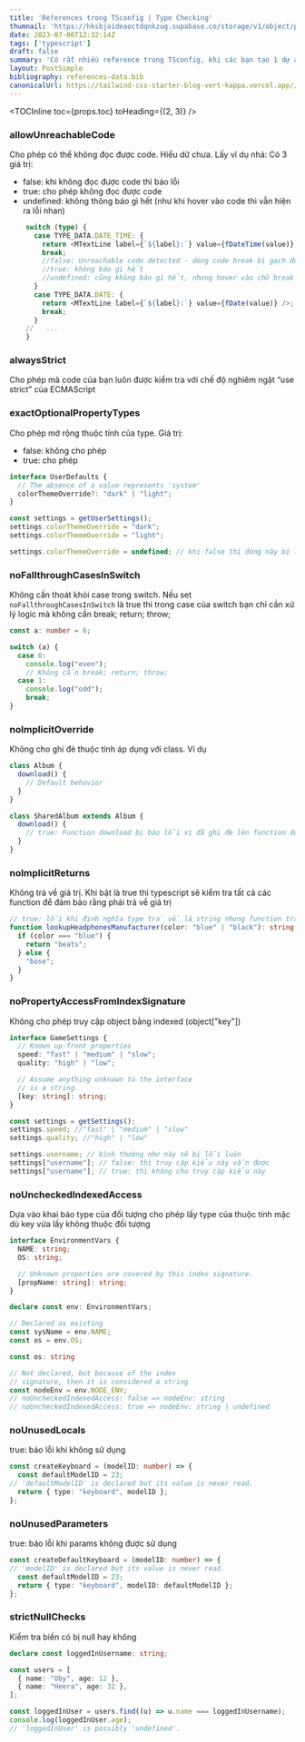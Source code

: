 ```yaml
---
title: 'References trong TSconfig | Type Checking'
thumnail: 'https://hksbjaideaoctdqnkzug.supabase.co/storage/v1/object/public/post/10b88c68-typescript-logo.png?t=2023-07-06T02%3A34%3A09.323Z'
date: 2023-07-06T12:32:14Z
tags: ['typescript']
draft: false
summary: 'Có rất nhiều reference trong TSconfig, khi các bạn tạo 1 dự án sử dụng typescript các bạn thường sẽ tham khảo những file config đã được chia sẻ trước đó nhưng vẫn chưa nắm được rule và sức mạnh của từng reference. Hôm nay mình sẽ đi giải thích chi tiết giúp các bạn config typescript tối ưu hơn'
layout: PostSimple
bibliography: references-data.bib
canonicalUrl: https://tailwind-css-starter-blog-vert-kappa.vercel.app//blog/new-features-in-v1/
---
```


<TOCInline toc={props.toc} toHeading={(2, 3)} />

### allowUnreachableCode

Cho phép có thể không đọc được code. Hiểu dữ chưa. Lấy ví dụ nhá:
Có 3 giá trị:

- false: khi không đọc được code thì báo lỗi
- true: cho phép không đọc được code
- undefined: không thông báo gì hết (như khi hover vào code thì vẫn hiện ra lỗi nhan)

```TYPESCRIPT
    switch (type) {
      case TYPE_DATA.DATE_TIME: {
        return <MTextLine label={`${label}:`} value={fDateTime(value)} />;
        break;
        //false: Unreachable code detected - dòng code break bị gạch đỏ dưới code nè vì nó return rồi thì break không thể đọc được
        //true: không báo gì hết
        //undefined: cũng không báo gì hết, nhưng hover vào chữ break thì vẫn hiện lỗi nhan
      }
      case TYPE_DATA.DATE: {
        return <MTextLine label={`${label}:`} value={fDate(value)} />;
        break;
      }
    //   ...
    }
```

### alwaysStrict

Cho phép mã code của bạn luôn được kiểm tra với chế độ nghiêm ngặt “use strict” của ECMAScript

### exactOptionalPropertyTypes

Cho phép mở rộng thuộc tính của type. Giá trị:

- false: không cho phép
- true: cho phép

```TYPESCRIPT
interface UserDefaults {
  // The absence of a value represents 'system'
  colorThemeOverride?: "dark" | "light";
}

const settings = getUserSettings();
settings.colorThemeOverride = "dark";
settings.colorThemeOverride = "light";

settings.colorThemeOverride = undefined; // khi false thì dòng này bị lỗi vì không cho phép mở rộng type colorThemeOverride là undefined
```

### noFallthroughCasesInSwitch

Không cần thoát khỏi case trong switch. Nếu set `noFallthroughCasesInSwitch` là true thì trong case của switch bạn chỉ cần xử lý logic mà không cần break; return; throw;

```TYPESCRIPT
const a: number = 6;

switch (a) {
  case 0:
    console.log("even");
    // Không cần break; return; throw;
  case 1:
    console.log("odd");
    break;
}
```

### noImplicitOverride

Không cho ghi đè thuộc tính áp dụng với class. Ví dụ

```TYPESCRIPT
class Album {
  download() {
    // Default behavior
  }
}

class SharedAlbum extends Album {
  download() {
    // true: Function download bị báo lỗi vì đã ghi đè lên function download của Album
  }
}
```

### noImplicitReturns

Không trả về giá trị. Khi bật là true thì typescript sẽ kiểm tra tất cả các function để đảm bảo rằng phải trả về giá trị

```TYPESCRIPT
// true: lỗi khi định nghĩa type trả về là string nhưng function trả về string | void
function lookupHeadphonesManufacturer(color: "blue" | "black"): string {
  if (color === "blue") {
    return "beats";
  } else {
    "bose";
  }
}
```

### noPropertyAccessFromIndexSignature

Không cho phép truy cập object bằng indexed (object["key"])

```TYPESCRIPT
interface GameSettings {
  // Known up-front properties
  speed: "fast" | "medium" | "slow";
  quality: "high" | "low";

  // Assume anything unknown to the interface
  // is a string.
  [key: string]: string;
}

const settings = getSettings();
settings.speed; //"fast" | "medium" | "slow"
settings.quality; //"high" | "low"

settings.username; // bình thường như này sẽ bị lỗi luôn
settings["username"]; // false: thì truy cập kiểu này vẫn được
settings["username"]; // true: thì không cho truy cập kiểu này
```

### noUncheckedIndexedAccess

Dựa vào khai báo type của đối tượng cho phép lấy type của thuộc tính mặc dù key vừa lấy không thuộc đối tượng

```TYPESCRIPT
interface EnvironmentVars {
  NAME: string;
  OS: string;

  // Unknown properties are covered by this index signature.
  [propName: string]: string;
}

declare const env: EnvironmentVars;

// Declared as existing
const sysName = env.NAME;
const os = env.OS;

const os: string

// Not declared, but because of the index
// signature, then it is considered a string
const nodeEnv = env.NODE_ENV;
// noUncheckedIndexedAccess: false => nodeEnv: string
// noUncheckedIndexedAccess: true => nodeEnv: string | undefined
```

### noUnusedLocals

true: báo lỗi khi không sử dụng

```TYPESCRIPT
const createKeyboard = (modelID: number) => {
  const defaultModelID = 23;
// 'defaultModelID' is declared but its value is never read.
  return { type: "keyboard", modelID };
};
```

### noUnusedParameters

true: báo lỗi khi params không được sử dụng

```TYPESCRIPT
const createDefaultKeyboard = (modelID: number) => {
// 'modelID' is declared but its value is never read.
  const defaultModelID = 23;
  return { type: "keyboard", modelID: defaultModelID };
};
```

### strictNullChecks

Kiểm tra biến có bị null hay không

```TYPESCRIPT
declare const loggedInUsername: string;

const users = [
  { name: "Oby", age: 12 },
  { name: "Heera", age: 32 },
];

const loggedInUser = users.find((u) => u.name === loggedInUsername);
console.log(loggedInUser.age);
// 'loggedInUser' is possibly 'undefined'.
```
